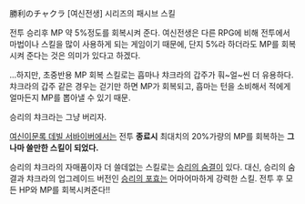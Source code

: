 勝利のチャクラ
[여신전생] 시리즈의 패시브 스킬

전투 승리후 MP 약 5%정도를 회복시켜 준다. 여신전생은 다른 RPG에 비해 전투에서 마법이나 스킬을 많이 사용하게 되는 게임이기 때문에, 단지 5%라 하더라도 MP를 회복시켜 준다는 것은 의미가 있다고 하겠다. 

...하지만, 초중반용 MP 회복 스킬로는 흡마나 챠크라의 갑주가 훠~얼~씬 더 유용하다. 챠크라의 갑주 같은 경우는 걷기만 하면 MP가 회복되고, 흡마는 턴을 소비해서 적에게 얼마든지 MP를 뽑아낼 수 있기 때문. 

승리의 챠크라는 그냥 버리자. 

[[여신이문록 데빌 서바이버]]에서는 전투 '''종료시''' 최대치의 20%가량의 MP를 회복하는 '''그나마 쓸만한 스킬이 되었다.'''

승리의 챠크라의 자매품이자 더 쓸데없는 스킬로는 [[승리의 숨결]]이 있다. 대신, 승리의 숨결과 챠크라의 업그레이드 버전인 [[승리의 포효]]는 어마어마하게 강력한 스킬. 전투 후 모든 HP와 MP를 회복시켜준다!!

